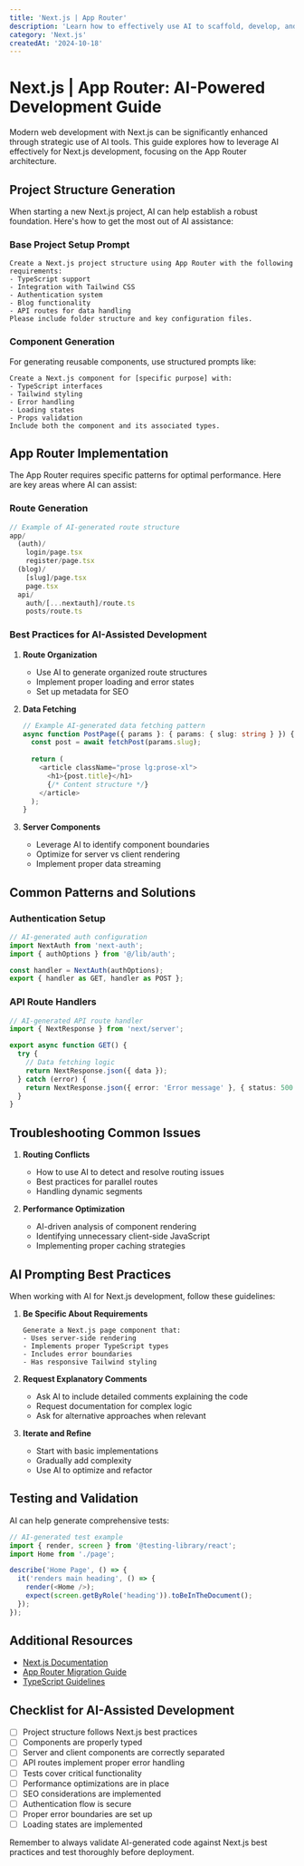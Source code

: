```yaml
---
title: 'Next.js | App Router'
description: 'Learn how to effectively use AI to scaffold, develop, and optimize Next.js applications with App Router'
category: 'Next.js'
createdAt: '2024-10-18'
---
```


# Next.js | App Router: AI-Powered Development Guide

Modern web development with Next.js can be significantly enhanced through strategic use of AI tools. This guide explores how to leverage AI effectively for Next.js development, focusing on the App Router architecture.

## Project Structure Generation

When starting a new Next.js project, AI can help establish a robust foundation. Here's how to get the most out of AI assistance:

### Base Project Setup Prompt

```plaintext
Create a Next.js project structure using App Router with the following requirements:
- TypeScript support
- Integration with Tailwind CSS
- Authentication system
- Blog functionality
- API routes for data handling
Please include folder structure and key configuration files.
```

### Component Generation

For generating reusable components, use structured prompts like:

```plaintext
Create a Next.js component for [specific purpose] with:
- TypeScript interfaces
- Tailwind styling
- Error handling
- Loading states
- Props validation
Include both the component and its associated types.
```

## App Router Implementation

The App Router requires specific patterns for optimal performance. Here are key areas where AI can assist:

### Route Generation

```typescript
// Example of AI-generated route structure
app/
  (auth)/
    login/page.tsx
    register/page.tsx
  (blog)/
    [slug]/page.tsx
    page.tsx
  api/
    auth/[...nextauth]/route.ts
    posts/route.ts
```

### Best Practices for AI-Assisted Development

1. **Route Organization**
   - Use AI to generate organized route structures
   - Implement proper loading and error states
   - Set up metadata for SEO

2. **Data Fetching**
   ```typescript
   // Example AI-generated data fetching pattern
   async function PostPage({ params }: { params: { slug: string } }) {
     const post = await fetchPost(params.slug);
     
     return (
       <article className="prose lg:prose-xl">
         <h1>{post.title}</h1>
         {/* Content structure */}
       </article>
     );
   }
   ```

3. **Server Components**
   - Leverage AI to identify component boundaries
   - Optimize for server vs client rendering
   - Implement proper data streaming

## Common Patterns and Solutions

### Authentication Setup

```typescript
// AI-generated auth configuration
import NextAuth from 'next-auth';
import { authOptions } from '@/lib/auth';

const handler = NextAuth(authOptions);
export { handler as GET, handler as POST };
```

### API Route Handlers

```typescript
// AI-generated API route handler
import { NextResponse } from 'next/server';

export async function GET() {
  try {
    // Data fetching logic
    return NextResponse.json({ data });
  } catch (error) {
    return NextResponse.json({ error: 'Error message' }, { status: 500 });
  }
}
```

## Troubleshooting Common Issues

1. **Routing Conflicts**
   - How to use AI to detect and resolve routing issues
   - Best practices for parallel routes
   - Handling dynamic segments

2. **Performance Optimization**
   - AI-driven analysis of component rendering
   - Identifying unnecessary client-side JavaScript
   - Implementing proper caching strategies

## AI Prompting Best Practices

When working with AI for Next.js development, follow these guidelines:

1. **Be Specific About Requirements**
   ```plaintext
   Generate a Next.js page component that:
   - Uses server-side rendering
   - Implements proper TypeScript types
   - Includes error boundaries
   - Has responsive Tailwind styling
   ```

2. **Request Explanatory Comments**
   - Ask AI to include detailed comments explaining the code
   - Request documentation for complex logic
   - Ask for alternative approaches when relevant

3. **Iterate and Refine**
   - Start with basic implementations
   - Gradually add complexity
   - Use AI to optimize and refactor

## Testing and Validation

AI can help generate comprehensive tests:

```typescript
// AI-generated test example
import { render, screen } from '@testing-library/react';
import Home from './page';

describe('Home Page', () => {
  it('renders main heading', () => {
    render(<Home />);
    expect(screen.getByRole('heading')).toBeInTheDocument();
  });
});
```

## Additional Resources

- [Next.js Documentation](https://nextjs.org/docs)
- [App Router Migration Guide](https://nextjs.org/docs/app/building-your-application/upgrading/app-router-migration)
- [TypeScript Guidelines](https://nextjs.org/docs/basic-features/typescript)

## Checklist for AI-Assisted Development

- [ ] Project structure follows Next.js best practices
- [ ] Components are properly typed
- [ ] Server and client components are correctly separated
- [ ] API routes implement proper error handling
- [ ] Tests cover critical functionality
- [ ] Performance optimizations are in place
- [ ] SEO considerations are implemented
- [ ] Authentication flow is secure
- [ ] Proper error boundaries are set up
- [ ] Loading states are implemented

Remember to always validate AI-generated code against Next.js best practices and test thoroughly before deployment.
